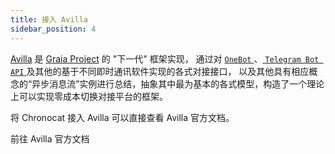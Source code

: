 ```yaml
---
title: 接入 Avilla
sidebar_position: 4
---
```



[Avilla](https://graia.readthedocs.io/avilla) 是 [Graia Project](https://graia.readthedocs.io) 的 "下一代" 框架实现，
通过对 [ `OneBot` ](https://github.com/botuniverse/onebot)、[ `Telegram Bot API` ](https://core.telegram.org/bots)
及其他的基于不同即时通讯软件实现的各式对接接口，
以及其他具有相应概念的“异步消息流”实例进行总结，抽象其中最为基本的各式模型，构造了一个理论上可以实现零成本切换对接平台的框架。

将 Chronocat 接入 Avilla 可以直接查看 Avilla 官方文档。

<Link
  className="button button--secondary button--lg"
  to="https://graia.readthedocs.io/avilla/other/deploy-protocols/red"
>
  <span>前往 Avilla 官方文档</span>
</Link>
